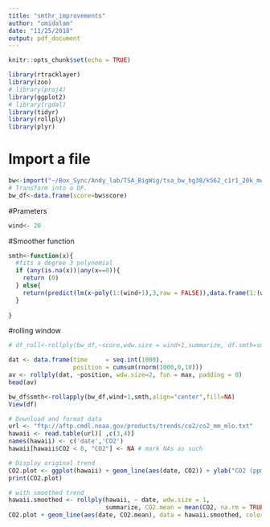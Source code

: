 ```yaml
---
title: "smthr_improvements"
author: "omidalam"
date: "11/25/2018"
output: pdf_document
---
```


```r
knitr::opts_chunk$set(echo = TRUE)

library(rtracklayer)
library(zoo)
# library(proj4) 
library(ggplot2) 
# library(rgdal)
library(tidyr) 
library(rollply) 
library(plyr) 
```


# Import a file
```r
bw<-import("~/Box_Sync/Andy_lab/TSA_BigWig/tsa_bw_hg38/k562_c1r1_20k_mw20k_hg38.bw")
# Transform into a DF.
bw_df<-data.frame(score=bw$score)
```
#Prameters
```r
wind<- 20
```

#Smoother function
```r
smth<-function(x){
  #fits a degree 3 polynomial
  if (any(is.na(x))|any(x==0)){
    return (0)
  } else{
    return(predict(lm(x~poly(1:(wind+1),3,raw = FALSE)),data.frame(1:(wind+1)))[wind/2+1])
  }
  
}
```

#rolling window
```r
# df_roll<-rollply(bw_df,~score,wdw.size = wind+1,summarize, df.smth=smth)

dat <- data.frame(time     = seq.int(1000),
                  position = cumsum(rnorm(1000,0,10)))
av <- rollply(dat, ~position, wdw.size=2, fun = max, padding = 0)
head(av)
```

```r
bw_df$smth<-rollapply(bw_df,wind+1,smth,align="center",fill=NA)
View(df)
```
```r
# Download and format data
url <- "ftp://aftp.cmdl.noaa.gov/products/trends/co2/co2_mm_mlo.txt"
hawaii <- read.table(url)[ ,c(3,4)]
names(hawaii) <- c('date','CO2')
hawaii[hawaii$CO2 < 0, "CO2"] <- NA # mark NAs as such

# Display original trend
CO2.plot <- ggplot(hawaii) + geom_line(aes(date, CO2)) + ylab("CO2 (ppm)")
print(CO2.plot)
```

```r
# with smoothed trend
hawaii.smoothed <- rollply(hawaii, ~ date, wdw.size = 1,
                           summarize, CO2.mean = mean(CO2, na.rm = TRUE), )
CO2.plot + geom_line(aes(date, CO2.mean), data = hawaii.smoothed, color = 'red')
```

